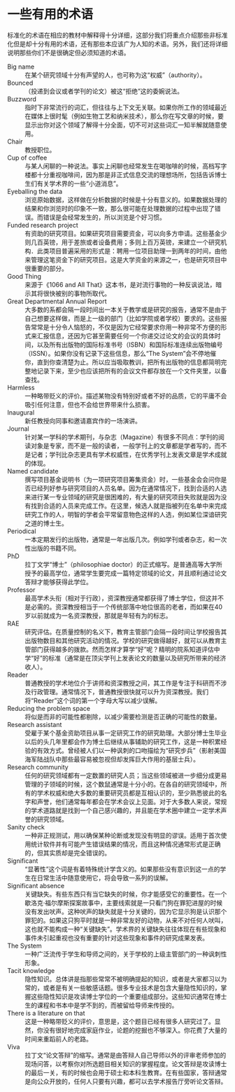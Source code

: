 # 一些有用的术语 {.unnumbered}

标准化的术语在相应的教材中解释得十分详细，这部分我们将重点介绍那些非标准化但是却十分有用的术语，还有那些本应该广为人知的术语。另外，我们还将详细说明那些你们不是很确定但必须知道的术语。

Big name
:   在某个研究领域十分有声望的人，也可称为这“权威”（authority）。

Bounced
:   （投递到会议或者学刊的论文）被这“拒绝”这的委婉说法。

Buzzword
:   指时下非常流行的词汇，但往往与上下文无关联。如果你所工作的领域最近在媒体上很时髦（例如生物工艺和纳米技术），那么你在写文章的时候，要显示出你对这个领域了解得十分全面，切不可对这些词汇一知半解就随意使用。

Chair
:   教授职位。

Cup of coffee
:   与某人闲聊的一种说法。事实上闲聊也经常发生在喝咖啡的时候，高档写字楼都十分重视咖啡间，因为那是非正式信息交流的理想场所，包括告诉博士生们有关学术界的一些“小道消息”。

Eyeballing the data
:   浏览原始数据，这样做在分析数据的时候是十分有意义的。如果数据处理的结果和你浏览时的印象不一致，那么很可能在处理数据的过程中出现了错误。而错误是会经常发生的，所以浏览是个好习惯。

Funded research project
:   有资助的研究项目。如果研究项目需要资金，可以向多方申请。这些基金少则几百英镑，用于差旅或者设备费用；多则上百万英镑，来建立一个研究机构．此类项目普遍采用的形式是：聘用一位项目助理一到两年的时间，由他来管理这笔资金下的研究项目。这是大学资金的来源之一，也是研究项目中很重要的部分。

Good Thing
:   来源于《1066 and All That》这本书，是对流行事物的一种反讽说法，暗示其将很快被别的事物所取代。

Great Departmental Annual Report
:   大多数的系都会隔一段时间出一本关于教学或是研究的报告，通常不是由于自己想要这样做，而是上一级的部门（比如学院或者学校）要求的。这些报告常常是十分令人恼怒的，不仅是因为它经常要求你用一种非常不方便的形式来汇报信息，还因为它甚至需要任何一个你递交过论文的会议的具体时间，以及所有出版物的国际标准书号（ISBN）和国际标准连续出版物编号（ISSN）。如果你没有记录下这些信息，那么“The System”会不停地催你，直到你查清楚为止。所以应当吸取教训，把所有出版物的信息都简明完整地记录下来，至少也应该把所有的会议文件都存放在一个文件夹里，以备查找。

Harmless
:   一种略带贬义的评价。描述某物没有特别好或者不好的品质，它的平庸不会吸引任何注意，但也不会给世界带来什么损害。

Inaugural
:   新任教授向同事和邀请嘉宾作的一场演讲。

Journal
:   针对某一学科的学术期刊，与杂志（Magazine）有很多不同点：学刊的阅读对象是专家，而不是一般的读者，一般学刊上的文章都是学者写的，而不是记者；学刊比杂志更具有学术权威性，在优秀学刊上发表文章是学术成就的体现。

Named candidate
:   撰写项目基金说明书（为一项研究项目筹集资金）时，一些基金会会问你是否已经列好参与研究项目的人员名单。因为在通常情况下，找到合适的人选来进行某一专业领域的研究是很困难的，有大量的研究项目失败就是因为没有找到合适的人员来完成工作。在这里，候选人就是指被列在名单中来完成研究工作的人，明智的学者会平常留意物色这样的人选，例如某位深谙研究之道的博士生。

Periodical
:   一本定期发行的出版物，通常是一年出版几次。例如学刊或者杂志，和一次性出版的书籍不同。

PhD
:   拉丁文学“博士”（philosophiae doctor）的正式缩写。是普通高等大学所授予的最高学位，通常学生要完成一篇特定领域的论文，并且顺利通过论文答辩才能够获得此学位。

Professor
:   最高学术头衔（相对于行政），资深教授通常都获得了博士学位，但这并不是必需的。资深教授相当于一个传统部落中地位很高的老者，而如果在40岁以前就成为一名资深教授，那就是年轻有为的标志。

RAE
:   研究评估。在质量控制的名义下，教育主管部门会隔一段时间让学校报告其出版物数目和其他研究活动的情况。学校的研究做得越好，就可以从教育主管部门获得越多的拨款。然而怎样才算学“好”呢？精明的院系知道评估中学“好”的标准（通常是在顶尖学刊上发表论文的数量以及研究所带来的经济收人）。

Reader
:   普通教授的学术地位介于讲师和资深教授之间，其工作是专注于科研而不涉及行政管理。通常情况下，普通教授很快就可以升为资深教授。我们将“Reader”这个词的第一个字母大写以减少误解。

Reducing the problem space
:   将似是而非的可能性都剔除，以减少需要检测是否正确的可能性的数量。

Research assistant
:   受雇于某个基金资助项目从事一定研究工作的研究助理。大部分博士生毕业以后的头几年里都会作为博士后继续从事辅助的研究工作，这是一种积累经验的有效方式。曾经被人们以一种讽刺的口吻描绘为“研究步兵”（影射美国海军陆战队中那些最容易被忽视但却发挥巨大作用的基层士兵）。

Research community
:   任何的研究领域都有一定数置的研究人员；当这些领域被进一步细分成更易管理的子领域的时候，这个数鼠通常是十分小的。在各自的研究领域中，所有的学术权威和绝大多数的重要研究员都是互相认识的，至少熟悉彼此的名字和声誉，他们通常每年都会在学术会议上见面。对于大多数人来说，常规的学术道路就是找到一个自己感兴趣的，并且能在学术圈中建立一定学术声誉的研究领域。

Sanity check
:   一种非正规测试，用以确保某种论断或发现没有明显的谬误。适用于首次使用统计软件并有可能产生错误结果的情况，而且这种情况通常形式是正确的，但其实质却是完全错误的。

Significant
:   “显著性”这个词是有着特殊统计学含义的。如果那些没有意识到这一点的学生在日常生活中随意使用它，将会导致一系列的误解。

Significant absence
:   关键缺失。有些东西只有当它缺失的时候，你才能感受它的重要性。在一个歇洛克·福尔摩斯探案故事中，主要线索就是一只看门狗在罪犯进屋的时候没有发出吠声。这种吠声的缺失就是十分关键的，因为它显示狗是认识那个罪犯的。如果这只狗平时就是一种非常友好的动物，从来不对任何人吠叫，这也就不能构成一种“关键缺失”。学术界的关键缺失往往体现在有些现象和事件未引起重视也没有重要的针对这些现象和事件的研究成果发表。

The System
:   一种广泛流传于学生和导师之间的，关于学校的上级主管部门的一种讽刺性形象。

Tacit knowledge
:   隐性知识。总体讲是指那些常常不被明确提起的知识，或者是大家都习以为常的，或者是有关一些敏感话题。很多专业技术是包含大量隐性知识的，掌握这些隐性知识是攻读博士学位的一个重要组成部分。这些知识通常在博士生的课程和书本中是学不到的，而被留给导师来传授的。

There is a literature on that
:   这是一种略带贬义的评价，意思是，这个题目已经有很多人研究过了。显然，你没有很好地完成家庭作业，论题的挖掘也不够深入。你花费了大量的时间来重蹈前人的老路。

Viva
:   拉丁文“论文答辩”的缩写。通常是由答辩人自己导师以外的评审老师参加的现场问答，以考察你对所选题目相关知识的掌握程度。论文答辩是攻读博士的最后一关，有的时候也会用于硕士和本科生教育。在有些国家，答辩通常是向公众开放的，任何人只要有兴趣，都可以去学术报告厅旁听论文答辩。
